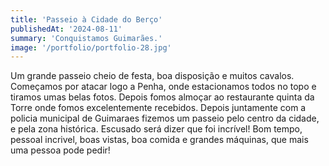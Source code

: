 ```yaml
---
title: 'Passeio à Cidade do Berço'
publishedAt: '2024-08-11'
summary: 'Conquistamos Guimarães.'
image: '/portfolio/portfolio-28.jpg'
---
```


Um grande passeio cheio de festa, boa disposição e muitos cavalos. Começamos por atacar logo a Penha, onde estacionamos todos no topo e tiramos umas belas fotos. Depois fomos almoçar ao restaurante quinta da Torre onde fomos excelentemente recebidos.
Depois juntamente com a policia municipal de Guimaraes fizemos um passeio pelo centro da cidade, e pela zona histórica. Escusado será dizer que foi incrível! Bom tempo, pessoal incrivel, boas vistas, boa comida e grandes máquinas, que mais uma pessoa pode pedir!
